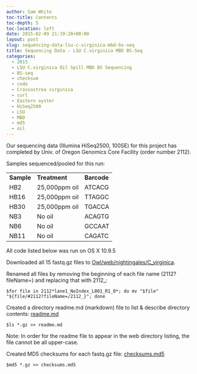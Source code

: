 ```yaml
---
author: Sam White
toc-title: Contents
toc-depth: 5
toc-location: left
date: 2015-02-09 21:19:28+00:00
layout: post
slug: sequencing-data-lsu-c-virginica-mbd-bs-seq
title: Sequencing Data - LSU C.virginica MBD BS-Seq
categories:
  - 2015
  - LSU C.virginica Oil Spill MBD BS Sequencing
  - BS-seq
  - checksum
  - code
  - Crassostrea virginica
  - curl
  - Eastern oyster
  - HiSeq2500
  - LSU
  - MBD
  - md5
  - oil
---
```


Our sequencing data (Illumina HiSeq2500, 100SE) for this project has completed by Univ. of Oregon Genomics Core Facility (order number 2112).

Samples sequenced/pooled for this run:

<table >
<tbody >
<tr >

<td >**Sample**
</td>

<td >**Treatment**
</td>

<td >**Barcode**
</td>
</tr>
<tr >

<td >HB2
</td>

<td >25,000ppm oil
</td>

<td >ATCACG
</td>
</tr>
<tr >

<td >HB16
</td>

<td >25,000ppm oil
</td>

<td >TTAGGC
</td>
</tr>
<tr >

<td >HB30
</td>

<td >25,000ppm oil
</td>

<td >TGACCA
</td>
</tr>
<tr >

<td >NB3
</td>

<td >No oil
</td>

<td >ACAGTG
</td>
</tr>
<tr >

<td >NB6
</td>

<td >No oil
</td>

<td >GCCAAT
</td>
</tr>
<tr >

<td >NB11
</td>

<td >No oil
</td>

<td >CAGATC
</td>
</tr>
</tbody>
</table>

All code listed below was run on OS X 10.9.5

Downloaded all 15 fastq.gz files to [Owl/web/nightingales/C_virginica](https://owl.fish.washington.edu/nightingales/C_virginica/).


Renamed all files by removing the beginning of each file name (2112?fileName=) and replacing that with 2112_:

`$for file in 2112*lane1_NoIndex_L001_R1_0*; do mv "$file" "${file/#2112?fileName=/2112_}"; done`



Created a directory readme.md (markdown) file to list & describe directory contents: [readme.md](https://owl.fish.washington.edu/nightingales/C_virginica/readme.md)

`$ls *.gz >> readme.md`

Note: In order for the readme file to appear in the web directory listing, the file cannot be all upper-case.



Created MD5 checksums for each fastq.gz file: [checksums.md5](https://owl.fish.washington.edu/nightingales/C_virginica/checksums.md5)

`$md5 *.gz >> checksums.md5`
